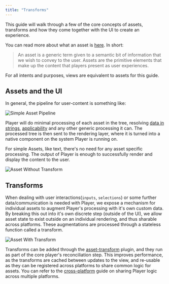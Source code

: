 ```yaml
---
title: "Transforms"
---
```



This guide will walk through a few of the core concepts of assets, transforms and how they come together with the UI to create an experience.

You can read more about what an asset is [here](/content/assets-views). In short:

> An asset is a generic term given to a semantic bit of information that we wish to convey to the user. Assets are the primitive elements that make up the content that players present as user experiences.

For all intents and purposes, views are equivalent to assets for this guide.

## Assets and the UI

In general, the pipeline for user-content is something like:

<Image darkModeInvert src={assetPipelineImage} alt="Simple Asset Pipeline" />

Player will do minimal processing of each asset in the tree, resolving [data in strings](../../content/data-expressions), [applicability](../../content/assets-views#applicability) and any other generic processing it can. The processed tree is then sent to the rendering layer, where it is turned into a native component on the system Player is running on.

For simple Assets, like text, there's no need for any asset specific processing. The output of Player is enough to successfully render and display the content to the user.

<Image
  darkModeInvert
  src={assetWithoutTransformImage}
  alt="Asset Without Transform"
/>

## Transforms

When dealing with user interactions(`inputs`, `selections`) or some further data/communication is needed with Player, we expose a mechanism for individual assets to augment Player's processing with it's own custom data. By breaking this out into it's own discrete step (outside of the UI), we allow asset state to exist outside on an individual rendering, and thus sharable across platforms. These augmentations are processed through a stateless function called a transform.

<Image
  darkModeInvert
  src={assetWithTransformImage}
  alt="Asset With Transform"
/>

Transforms can be added through the [asset-transform](/plugins/core/asset-transform) plugin, and they run as part of the core player's reconciliation step. This improves performance, as the transforms are cached between updates to the view, and re-usable as they can be registered across platforms to share common logic for assets. You can refer to the [cross-platform](../cross-platform) guide on sharing Player logic across multiple platforms.
